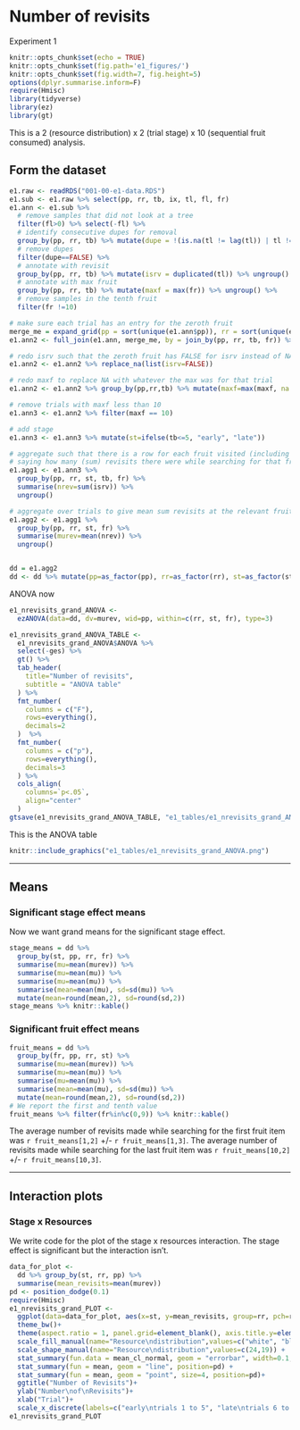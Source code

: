 # Number of revisits

Experiment 1

```r
knitr::opts_chunk$set(echo = TRUE)
knitr::opts_chunk$set(fig.path='e1_figures/')
knitr::opts_chunk$set(fig.width=7, fig.height=5)
options(dplyr.summarise.inform=F)
require(Hmisc)
library(tidyverse)
library(ez)
library(gt)
```

This is a 2 (resource distribution) x 2 (trial stage) x 10 (sequential fruit consumed) analysis.

## Form the dataset

```r
e1.raw <- readRDS("001-00-e1-data.RDS")
e1.sub <- e1.raw %>% select(pp, rr, tb, ix, tl, fl, fr)
e1.ann <- e1.sub %>% 
  # remove samples that did not look at a tree
  filter(fl>0) %>% select(-fl) %>% 
  # identify consecutive dupes for removal
  group_by(pp, rr, tb) %>% mutate(dupe = !(is.na(tl != lag(tl)) | tl != lag(tl))) %>% ungroup %>% 
  # remove dupes
  filter(dupe==FALSE) %>% 
  # annotate with revisit
  group_by(pp, rr, tb) %>% mutate(isrv = duplicated(tl)) %>% ungroup() %>% 
  # annotate with max fruit
  group_by(pp, rr, tb) %>% mutate(maxf = max(fr)) %>% ungroup() %>% 
  # remove samples in the tenth fruit
  filter(fr !=10) 

# make sure each trial has an entry for the zeroth fruit
merge_me = expand_grid(pp = sort(unique(e1.ann$pp)), rr = sort(unique(e1.ann$rr)), tb = sort(unique(e1.ann$tb)), fr = 0)
e1.ann2 <- full_join(e1.ann, merge_me, by = join_by(pp, rr, tb, fr)) %>% arrange(pp, rr, tb, fr)

# redo isrv such that the zeroth fruit has FALSE for isrv instead of NA
e1.ann2 <- e1.ann2 %>% replace_na(list(isrv=FALSE))

# redo maxf to replace NA with whatever the max was for that trial
e1.ann2 <- e1.ann2 %>% group_by(pp,rr,tb) %>% mutate(maxf=max(maxf, na.rm=TRUE)) %>% ungroup()

# remove trials with maxf less than 10
e1.ann3 <- e1.ann2 %>% filter(maxf == 10)

# add stage
e1.ann3 <- e1.ann3 %>% mutate(st=ifelse(tb<=5, "early", "late"))

# aggregate such that there is a row for each fruit visited (including the zeroth but not the tenth)
# saying how many (sum) revisits there were while searching for that fruit
e1.agg1 <- e1.ann3 %>% 
  group_by(pp, rr, st, tb, fr) %>% 
  summarise(nrev=sum(isrv)) %>% 
  ungroup()

# aggregate over trials to give mean sum revisits at the relevant fruit for each stage
e1.agg2 <- e1.agg1 %>% 
  group_by(pp, rr, st, fr) %>% 
  summarise(murev=mean(nrev)) %>% 
  ungroup()


dd = e1.agg2
dd <- dd %>% mutate(pp=as_factor(pp), rr=as_factor(rr), st=as_factor(st), fr=as_factor(fr))
```

ANOVA now

```r
e1_nrevisits_grand_ANOVA <-
  ezANOVA(data=dd, dv=murev, wid=pp, within=c(rr, st, fr), type=3)

e1_nrevisits_grand_ANOVA_TABLE <-
  e1_nrevisits_grand_ANOVA$ANOVA %>% 
  select(-ges) %>% 
  gt() %>% 
  tab_header(
    title="Number of revisits",
    subtitle = "ANOVA table"
  ) %>% 
  fmt_number(
    columns = c("F"),
    rows=everything(),
    decimals=2
  )  %>% 
  fmt_number(
    columns = c("p"),
    rows=everything(),
    decimals=3
  ) %>% 
  cols_align(
    columns=`p<.05`,
    align="center"
  )
gtsave(e1_nrevisits_grand_ANOVA_TABLE, "e1_tables/e1_nrevisits_grand_ANOVA.png")
```

This is the ANOVA table

```r
knitr::include_graphics("e1_tables/e1_nrevisits_grand_ANOVA.png")
```

----

## Means

### Significant stage effect means

Now we want grand means for the significant stage effect.

```r
stage_means = dd %>% 
  group_by(st, pp, rr, fr) %>% 
  summarise(mu=mean(murev)) %>% 
  summarise(mu=mean(mu)) %>% 
  summarise(mu=mean(mu)) %>% 
  summarise(mean=mean(mu), sd=sd(mu)) %>% 
  mutate(mean=round(mean,2), sd=round(sd,2))
stage_means %>% knitr::kable()
```

### Significant fruit effect means

```r
fruit_means = dd %>% 
  group_by(fr, pp, rr, st) %>% 
  summarise(mu=mean(murev)) %>% 
  summarise(mu=mean(mu)) %>% 
  summarise(mu=mean(mu)) %>% 
  summarise(mean=mean(mu), sd=sd(mu)) %>%
  mutate(mean=round(mean,2), sd=round(sd,2))
# We report the first and tenth value
fruit_means %>% filter(fr%in%c(0,9)) %>% knitr::kable()
```


The average number of revisits made while searching for the first fruit item was 
`r fruit_means[1,2]` +/- `r fruit_means[1,3]`. 
The average number of revisits made while searching for the last fruit item was 
`r fruit_means[10,2]` +/- `r fruit_means[10,3]`. 

----

## Interaction plots

### Stage x Resources

We write code for the plot of the stage x resources interaction. The stage effect is significant but the interaction isn't.

```r
data_for_plot <-
  dd %>% group_by(st, rr, pp) %>%
  summarise(mean_revisits=mean(murev))
pd <- position_dodge(0.1)
require(Hmisc)
e1_nrevisits_grand_PLOT <-
  ggplot(data=data_for_plot, aes(x=st, y=mean_revisits, group=rr, pch=rr, fill=rr))+
  theme_bw()+
  theme(aspect.ratio = 1, panel.grid=element_blank(), axis.title.y=element_text(angle=0,vjust=0.5,hjust=0.5))+
  scale_fill_manual(name="Resource\ndistribution",values=c("white", "black")) +
  scale_shape_manual(name="Resource\ndistribution",values=c(24,19)) +
  stat_summary(fun.data = mean_cl_normal, geom = "errorbar", width=0.1, position=pd) +
  stat_summary(fun = mean, geom = "line", position=pd) +
  stat_summary(fun = mean, geom = "point", size=4, position=pd)+
  ggtitle("Number of Revisits")+
  ylab("Number\nof\nRevisits")+
  xlab("Trial")+
  scale_x_discrete(labels=c("early\ntrials 1 to 5", "late\ntrials 6 to 10"))
e1_nrevisits_grand_PLOT
```

